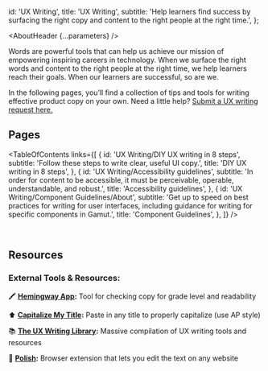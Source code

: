 

  id: 'UX Writing',
  title: 'UX Writing',
  subtitle:
    'Help learners find success by surfacing the right copy and content to the right people at the right time.',
};

<Meta title="UX Writing/About" />

<AboutHeader {...parameters} />

Words are powerful tools that can help us achieve our mission of empowering inspiring careers in technology. When we surface the right words and content to the right people at the right time, we help learners reach their goals. When our learners are successful, so are we.

In the following pages, you’ll find a collection of tips and tools for writing effective product copy on your own. Need a little help? [Submit a UX writing request here.](https://skillsoftdev.atlassian.net/wiki/spaces/UXW/database/4482760850?savedViewId=6f9f7fdc-f2b8-4746-b99b-689d804c979b)

## Pages

<TableOfContents
  links={[
    {
      id: 'UX Writing/DIY UX writing in 8 steps',
      subtitle: 'Follow these steps to write clear, useful UI copy.',
      title: 'DIY UX writing in 8 steps',
    },
    {
      id: 'UX Writing/Accessibility guidelines',
      subtitle:
        'In order for content to be accessible, it must be perceivable, operable, understandable, and robust.',
      title: 'Accessibility guidelines',
    },
    {
      id: 'UX Writing/Component Guidelines/About',
      subtitle:
        'Get up to speed on best practices for writing for user interfaces, including guidance for writing for specific components in Gamut.',
      title: 'Component Guidelines',
    },
  ]}
/>

<br />

## Resources

### External Tools & Resources:

🖍 **[Hemingway App](https://hemingwayapp.com/):** Tool for checking copy for grade level and readability

⬆️ **[Capitalize My Title](https://capitalizemytitle.com/style/AP/):** Paste in any title to properly capitalize (use AP style)

📚 **[The UX Writing Library](https://www.uxwritinglibrary.com/):** Massive compilation of UX writing tools and resources

💅 **[Polish](https://www.producthunt.com/posts/polish):** Browser extension that lets you edit the text on any website
